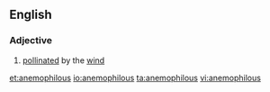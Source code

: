 ==English==

===Adjective===
{{en-adj}}

# [[pollinated]] by the [[wind]]

[[et:anemophilous]]
[[io:anemophilous]]
[[ta:anemophilous]]
[[vi:anemophilous]]